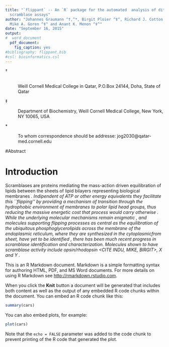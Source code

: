```yaml
---
title: "`flippant` -- An `R` package for the automated  analysis of dithionite 
  scramblase assays"
author: "Johannes Graumann ^†,^*, Birgit Ploier ^‡^, Richard J. Cotton ^†^,
  Mike A. Goren ^‡^ and Anant K. Menon ^‡^"
date: "September 16, 2015"
output: 
#  word_document
  pdf_document:
    fig_caption: yes
#bibliography: flippant.bib
#csl: bioinformatics.csl
---
```


†

:    \
    Weill Cornell Medical College in Qatar, P.O.Box 24144, Doha, State of Qatar

‡

:   Department of Biochemistry, Weill Cornell Medical College, New York, NY 
    10065, USA

\*

:   To whom correspondence should be addresse: jog2030@qatar-med.cornell.edu

#Abstract

# Introduction
Scramblases are proteins mediating the mass-action driven equilibration of 
lipids between the sheets of lipid bilayers representing biological membranes
<CITE SOME REVIEW>. Indipendent of ATP or other energy equivalents they 
facilitate this ``flipping'' by providing a mechanism of transition through the 
hydrophobic environment of membranes to polar lipid head groups, thus 
reducing the massive energetic cost that process would carry otherwise <CITE 
ANANT HALF TIME>. While the underlying molecular mechanisms remain enigmatic 
<CITE SOMETHING>, and molecules supporting flipping processes as central as the 
equilibration of the ubiquitous phosphoglycerolipids across the membrane of the 
endoplasmic reticulum, where they are synthesized in the cytoplasmicfrom sheet, 
have yet to be identified <CITE SOMETHING>, there has been much recent progress 
in scramblase identification and characterization. Molecules shown to have 
scramblase activity include opsin/rhodopsin <CITE INDU, MIKE, BIRGIT>, X <CITE> 
and Y <CITE>.



This is an R Markdown document. Markdown is a simple formatting syntax for authoring HTML, PDF, and MS Word documents. For more details on using R Markdown see <http://rmarkdown.rstudio.com>.

When you click the **Knit** button a document will be generated that includes both content as well as the output of any embedded R code chunks within the document. You can embed an R code chunk like this:

```r
summary(cars)
```

You can also embed plots, for example:

```r
plot(cars)
```

Note that the `echo = FALSE` parameter was added to the code chunk to prevent printing of the R code that generated the plot.
